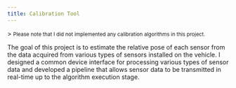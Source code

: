 ```yaml
---
title: Calibration Tool
---
```


<Excerpt>
> <small>Please note that I did not implemented any calibration algorithms in this project.</small>

The goal of this project is to estimate the relative pose of each sensor from the data acquired from various types of sensors installed on the vehicle.
I designed a common device interface for processing various types of sensor data and developed a pipeline that allows sensor data to be transmitted in real-time up to the algorithm execution stage.
</Excerpt>

